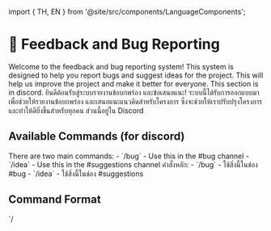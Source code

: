 ﻿import { TH, EN } from '@site/src/components/LanguageComponents';

# 📢 Feedback and Bug Reporting

<EN>
Welcome to the feedback and bug reporting system! This system is designed to help you report bugs and suggest ideas for the project. 
This will help us improve the project and make it better for everyone. This section is in discord.
</EN>
<TH>
ยินดีต้อนรับสู่ระบบรายงานข้อบกพร่อง และข้อเสนอแนะ! ระบบนี้ได้รับการออกแบบมาเพื่อช่วยให้รายงานข้อบกพร่อง และเสนอแนะแนวคิดสำหรับโครงการ
ซึ่งจะช่วยให้เราปรับปรุงโครงการและทำให้ดียิ่งขึ้นสำหรับทุกคน ส่วนนี้อยู่ใน Discord
</TH>

## Available Commands (for discord)
<EN>
There are two main commands:
- `/bug` - Use this in the #bug channel
- `/idea` - Use this in the #suggestions channel
</EN>
<TH>
คำสั่งหลัก:
- `/bug` - ใช้สิ่งนี้ในช่อง #bug
- `/idea` - ใช้สิ่งนี้ในช่อง #suggestions
</TH>

## Command Format
<EN>
`/<Command> <title> <attachments>`
Example: `/bug Item Duplication Glitch [screenshot.png]`
</EN>
<TH>
`/<Command> <title> <attachments>`
ตัวอย่าง: `/bug Item Duplication Glitch [screenshot.png]`
</TH>

## After Creating a Report
<EN>
- A thread will be created for discussion
- Users can react with emojis to upvote the report
</EN>
<TH>
- จะสร้างกระทู้สำหรับการสนทนา
- ผู้ใช้สามารถแสดงความเห็นด้วยอีโมจิเพื่อโหวตรายงาน
</TH>

## Suggestions
<EN>Suggestions need a minimum of 10 upvotes to be considered for development (create a card for devs).</EN>
<TH>ข้อเสนอแนะต้องได้รับการโหวตขั้นต่ำ 10 ครั้งเพื่อพิจารณาสำหรับการพัฒนา (สร้างการ์ดสำหรับนักพัฒนา)</TH>

## Karma System
<EN>
You can earn Karma for your contributions:
- 1 Karma for each upvote on your ideas
- 10 Karma when your `/bug` report is marked as completed
- 20 Karma when your `/idea` is marked as completed

*The future benefits of Karma will be announced later. Stay tuned!*
</EN>
<TH>
คุณสามารถรับ Karma จากการมีส่วนร่วมของคุณได้:
- 1 Karma สำหรับแต่ละการโหวตให้กับไอเดียของคุณ
- 10 Karma เมื่อรายงาน `/bug` ของคุณถูกทำเครื่องหมายว่าเสร็จสมบูรณ์
- 20 Karma เมื่อรายงาน `/idea` ของคุณถูกทำเครื่องหมายว่าเสร็จสมบูรณ์

*ผลประโยชน์ในอนาคตของ Karma จะประกาศให้ทราบในภายหลัง โปรดติดตาม!*
</TH>

## Tips
<EN>
- Be clear and concise in your bug reports and ideas
- Use appropriate channels for each command
- Engage in discussions to refine ideas and help solve bugs
- Upvote 👍 valuable contributions from others
</EN>
<TH>
- รายงานข้อบกพร่องและแนวคิดของคุณให้ชัดเจน และกระชับ
- ใช้ช่องทางที่เหมาะสมสำหรับแต่ละคำสั่ง
- เข้าร่วมการอภิปรายเพื่อปรับปรุงแนวคิดและช่วยแก้ไขข้อบกพร่อง
- โหวต 👍 การสนับสนุนอันมีค่าจากผู้อื่น
</TH>